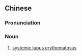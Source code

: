 {{also|系统性红斑狼疮}}
==Chinese==
{{zh-forms|s=系统性红斑狼疮|type=322}}

===Pronunciation===
{{zh-pron
|m=xìtǒngxìng hóngbān lángchuāng
|cat=n
}}

===Noun===
{{zh-noun}}

# [[systemic lupus erythematosus]]